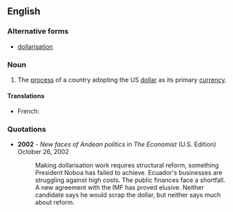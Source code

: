 ==English==

===Alternative forms===
* [[dollarisation]]

===Noun===
{{en-noun|-}}

# The [[process]] of a country adopting the US [[dollar]] as its primary [[currency]].

====Translations====
{{trans-top|the process of a country adopting the US dollar as its primary currency}}
* French: {{t+|fr|dollarisation|f}}
{{trans-mid}}
{{trans-bottom}}

===Quotations===
* '''2002''' - ''New faces of Andean politics''  in ''The Economist'' (U.S. Edition) October 26, 2002
*: Making dollarisation work requires structural reform, something President Noboa has failed to achieve. Ecuador's businesses are struggling against high costs. The public finances face a shortfall. A new agreement with the IMF has proved elusive. Neither candidate says he would scrap the dollar, but neither says much about reform.